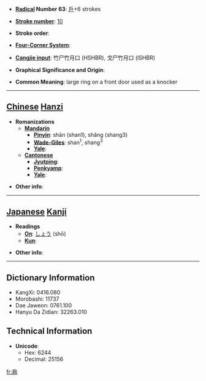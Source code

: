 * '''[[Wiktionary:Chinese radical index| Radical]] Number 63''': [[Wiktionary:Chinese radical index 戶|戶]]+6 strokes

* '''[[Wiktionary:Chinese total strokes index|Stroke number]]''': [[Wiktionary:Chinese total strokes index 10|10]]

* '''Stroke order''': 

* '''[[Wiktionary:Chinese four corner index|Four-Corner System]]''': 

* '''[[Wiktionary:Chinese Cangjie index|Cangjie input]]''': 竹尸竹月口 (HSHBR), 戈尸竹月口 (ISHBR)

* '''Graphical Significance and Origin''': 

* '''Common Meaning''': large ring on a front door used as a knocker

----

== [[Chinese]] [[Hanzi]] ==

* '''Romanizations'''
** '''[[Mandarin]]'''
*** '''[[Pinyin]]''': shān (shan1), shǎng (shang3)
*** '''[[Wade-Giles]]''': shan<sup>1</sup>, shang<sup>3</sup>
*** '''[[Yale]]''': 
** '''[[Cantonese]]'''
*** '''[[Jyutping]]''':
*** '''[[Penkyamp]]''': 
*** '''[[Yale]]''': 

* '''Other info''': 

----

== [[Japanese]] [[Kanji]] ==

* '''Readings'''
** '''[[On]]''': [[しょう]] (shō)
** '''[[Kun]]''': 

* '''Other info''':  

----

== Dictionary Information ==

* KangXi: 0416.080
* Morobashi: 11737
* Dae Jaweon: 0761.100
* Hanyu Da Zidian: 32263.010

== Technical Information ==

* '''Unicode''':
** Hex: 6244
** Decimal: 25156

[[fr:扄]]
